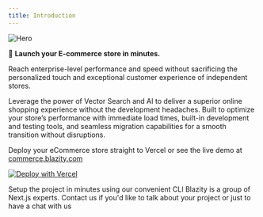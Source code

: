 ```yaml
---
title: Introduction
---
```


<Frame>
  <img className="block" src="/images/hero.png" alt="Hero" />
</Frame>

🚀 **Launch your E-commerce store in minutes.**

Reach enterprise-level performance and speed without sacrificing the personalized touch and exceptional customer experience of independent stores.

Leverage the power of Vector Search and AI to deliver a superior online shopping experience without the development headaches. Built to optimize your store’s performance with immediate load times, built-in development and testing tools, and seamless migration capabilities for a smooth transition without disruptions.

Deploy your eCommerce store straight to Vercel or see the live demo at [commerce.blazity.com](https://commerce.blazity.com/)

[![Deploy with Vercel](https://vercel.com/button)](https://vercel.com/new/clone?repository-url=https%3A%2F%2Fgithub.com%2FBlazity%2Fenterprise-commerce%2Ftree%2Fmain&env=SHOPIFY_STORE_DOMAIN,SHOPIFY_STOREFRONT_ACCESS_TOKEN,SHOPIFY_ADMIN_ACCESS_TOKEN,SHOPIFY_APP_API_SECRET_KEY,MEILISEARCH_MASTER_KEY,MEILISEARCH_HOST,LIVE_URL,FLAGS_SECRET&envDescription=Full%20explanation%20on%20how%20to%20obtain%20keys&envLink=https%3A%2F%2Fdocs.commerce.blazity.com%2Fsetup&demo-title=Your%20Commerce&demo-description=AI-FIRST%20NEXT.JS%20STOREFRONT%20FOR%20COMPOSABLE%20COMMERCE&demo-url=https%3A%2F%2Fblazity.com%2Fr%2Fcommerce&demo-image=https%3A%2F%2Fcommerce.blazity.com%2Fopengraph-image.jpg)

<CardGroup cols={2}>
  <Card title="Setup" icon="pen-to-square" href="/setup">
    Setup the project in minutes using our convenient CLI
  </Card>

  <Card title="Hire us!" icon="image" href="https://blazity.com/services/headless-ecommerce-solutions">
    Blazity is a group of Next.js experts. Contact us if you'd like to talk about your project or just to have a chat with us
  </Card>
</CardGroup>
